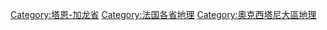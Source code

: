 [[Category:塔恩-加龙省|Category:塔恩-加龙省]]
[[Category:法国各省地理|Category:法国各省地理]]
[[Category:奧克西塔尼大區地理|Category:奧克西塔尼大區地理]]